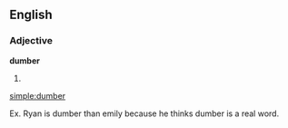 ==English==

===Adjective===
'''dumber'''

# {{comparative of|[[dumb]]}}

[[simple:dumber]]


Ex. Ryan is dumber than emily because he thinks dumber is a real word.